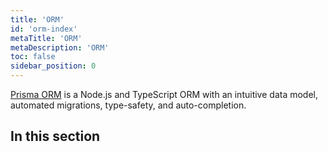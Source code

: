 ```yaml
---
title: 'ORM'
id: 'orm-index'
metaTitle: 'ORM'
metaDescription: 'ORM'
toc: false
sidebar_position: 0
---
```


<TopBlock>

[Prisma ORM](https://github.com/prisma/prisma) is a Node.js and TypeScript ORM with an intuitive data model, automated migrations, type-safety, and auto-completion.

</TopBlock>

## In this section

<Subsections depth="3" />
